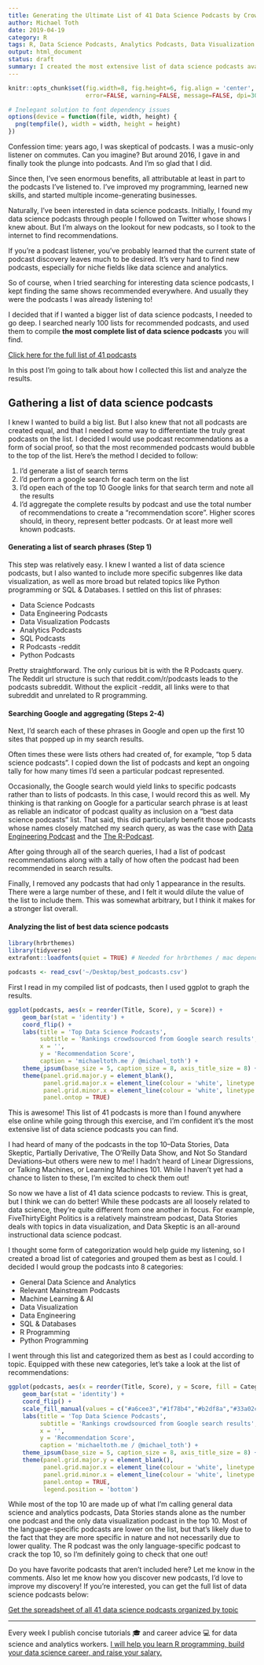 ```yaml
---
title: Generating the Ultimate List of 41 Data Science Podcasts by Crowdsourcing Google Results
author: Michael Toth
date: 2019-04-19
category: R
tags: R, Data Science Podcasts, Analytics Podcasts, Data Visualization Podcasts, Machine Learning Podcasts
output: html_document
status: draft
summary: I created the most extensive list of data science podcasts available by crowdsourcing results from Google search into this my own ultimate list of 41 data science podcasts.
---
```


```r
knitr::opts_chunk$set(fig.width=8, fig.height=6, fig.align = 'center',
                      error=FALSE, warning=FALSE, message=FALSE, dpi=300)

# Inelegant solution to font dependency issues
options(device = function(file, width, height) {
  png(tempfile(), width = width, height = height)
})

```

Confession time: years ago, I was skeptical of podcasts. I was a music-only listener on commutes. Can you imagine? But around 2016, I gave in and finally took the plunge into podcasts. And I'm so glad that I did. 

Since then, I've seen enormous benefits, all attributable at least in part to the podcasts I've listened to. I've improved my programming, learned new skills, and started multiple income-generating businesses.

Naturally, I've been interested in data science podcasts. Initially, I found my data science podcasts through people I followed on Twitter whose shows I knew about. But I'm always on the lookout for new podcasts, so I took to the internet to find recommendations.

If you're a podcast listener, you've probably learned that the current state of podcast discovery leaves much to be desired. It's very hard to find new podcasts, especially for niche fields like data science and analytics. 

So of course, when I tried searching for interesting data science podcasts, I kept finding the same shows recommended everywhere. And usually they were the podcasts I was already listening to! 

I decided that if I wanted a bigger list of data science podcasts, I needed to go deep. I searched nearly 100 lists for recommended podcasts, and used them to compile **the most complete list of data science podcasts** you will find. 

[Click here for the full list of 41 podcasts](https://mailchi.mp/d18f2f50ca14/data-science-podcasts)

In this post I'm going to talk about how I collected this list and analyze the results.

## Gathering a list of data science podcasts

I knew I wanted to build a big list. But I also knew that not all podcasts are created equal, and that I needed some way to differentiate the truly great podcasts on the list. I decided I would use podcast recommendations as a form of social proof, so that the most recommended podcasts would bubble to the top of the list. Here's the method I decided to follow:

1. I'd generate a list of search terms
2. I'd perform a google search for each term on the list
3. I'd open each of the top 10 Google links for that search term and note all the results
4. I'd aggregate the complete results by podcast and use the total number of recommendations to create a "recommendation score". Higher scores should, in theory, represent better podcasts. Or at least more well known podcasts.

#### Generating a list of search phrases (Step 1)

This step was relatively easy. I knew I wanted a list of data science podcasts, but I also wanted to include more specific subgenres like data visualization, as well as more broad but related topics like Python programming or SQL & Databases. I settled on this list of phrases:

* Data Science Podcasts
* Data Engineering Podcasts
* Data Visualization Podcasts
* Analytics Podcasts
* SQL Podcasts
* R Podcasts -reddit
* Python Podcasts

Pretty straightforward. The only curious bit is with the R Podcasts query. The Reddit url structure is such that reddit.com/r/podcasts leads to the podcasts subreddit. Without the explicit -reddit, all links were to that subreddit and unrelated to R programming.

#### Searching Google and aggregating (Steps 2-4)

Next, I'd search each of these phrases in Google and open up the first 10 sites that popped up in my search results.

Often times these were lists others had created of, for example, "top 5 data science podcasts". I copied down the list of podcasts and kept an ongoing tally for how many times I'd seen a particular podcast represented. 

Occasionally, the Google search would yield links to specific podcasts rather than to lists of podcasts. In this case, I would record this as well. My thinking is that ranking on Google for a particular search phrase is at least as reliable an indicator of podcast quality as inclusion on a "best data science podcasts" list. That said, this did particularly benefit those podcasts whose names closely matched my search query, as was the case with [Data Engineering Podcast](https://www.dataengineeringpodcast.com/) and the [The R-Podcast](https://r-podcast.org/).

After going through all of the search queries, I had a list of podcast recommendations along with a tally of how often the podcast had been recommended in search results.

Finally, I removed any podcasts that had only 1 appearance in the results. There were a large number of these, and I felt it would dilute the value of the list to include them. This was somewhat arbitrary, but I think it makes for a stronger list overall.

#### Analyzing the list of best data science podcasts

```r
library(hrbrthemes)
library(tidyverse)
extrafont::loadfonts(quiet = TRUE) # Needed for hrbrthemes / mac dependency issue

podcasts <- read_csv('~/Desktop/best_podcasts.csv')
```

First I read in my compiled list of podcasts, then I used ggplot to graph the results.

```r

ggplot(podcasts, aes(x = reorder(Title, Score), y = Score)) +
    geom_bar(stat = 'identity') +
    coord_flip() +
    labs(title = 'Top Data Science Podcasts',
         subtitle = 'Rankings crowdsourced from Google search results',
         x = '',
         y = 'Recommendation Score',
         caption = 'michaeltoth.me / @michael_toth') +
    theme_ipsum(base_size = 5, caption_size = 8, axis_title_size = 8) +
    theme(panel.grid.major.y = element_blank(),
          panel.grid.major.x = element_line(colour = 'white', linetype = 'dotted'),
          panel.grid.minor.x = element_line(colour = 'white', linetype = 'dotted'),
          panel.ontop = TRUE)
```

This is awesome! This list of 41 podcasts is more than I found anywhere else online while going through this exercise, and I'm confident it's the most extensive list of data science podcasts you can find. 

I had heard of many of the podcasts in the top 10--Data Stories, Data Skeptic, Partially Derivative, The O'Reilly Data Show, and Not So Standard Deviations--but others were new to me! I hadn't heard of Linear Digressions, or Talking Machines, or Learning Machines 101. While I haven't yet had a chance to listen to these, I'm excited to check them out!

So now we have a list of 41 data science podcasts to review. This is great, but I think we can do better! While these podcasts are all loosely related to data science, they're quite different from one another in focus. For example, FiveThirtyEight Politics is a relatively mainstream podcast, Data Stories deals with topics in data visualization, and Data Skeptic is an all-around instructional data science podcast. 

I thought some form of categorization would help guide my listening, so I created a broad list of categories and grouped them as best as I could. I decided I would group the podcasts into 8 categories:

* General Data Science and Analytics
* Relevant Mainstream Podcasts     
* Machine Learning & AI            
* Data Visualization               
* Data Engineering                 
* SQL & Databases                  
* R Programming                    
* Python Programming 

I went through this list and categorized them as best as I could according to topic. Equipped with these new categories, let's take a look at the list of recommendations: 

```r

ggplot(podcasts, aes(x = reorder(Title, Score), y = Score, fill = Category)) +
    geom_bar(stat = 'identity') +
    coord_flip() +
    scale_fill_manual(values = c("#a6cee3","#1f78b4","#b2df8a","#33a02c","#fb9a99","#e31a1c","#fdbf6f","#ff7f00")) +
    labs(title = 'Top Data Science Podcasts',
         subtitle = 'Rankings crowdsourced from Google search results',
         x = '',
         y = 'Recommendation Score',
         caption = 'michaeltoth.me / @michael_toth') +
    theme_ipsum(base_size = 5, caption_size = 8, axis_title_size = 8) +
    theme(panel.grid.major.y = element_blank(),
          panel.grid.major.x = element_line(colour = 'white', linetype = 'dotted'),
          panel.grid.minor.x = element_line(colour = 'white', linetype = 'dotted'),
          panel.ontop = TRUE,
          legend.position = 'bottom')
```

While most of the top 10 are made up of what I'm calling general data science and analytics podcasts, Data Stories stands alone as the number one podcast and the only data visualization podcast in the top 10. Most of the language-specific podcasts are lower on the list, but that's likely due to the fact that they are more specific in nature and not necessarily due to lower quality. The R podcast was the only language-specific podcast to crack the top 10, so I'm definitely going to check that one out!

Do you have favorite podcasts that aren't included here? Let me know in the comments. Also let me know how you discover new podcasts, I'd love to improve my discovery! If you're interested, you can get the full list of data science podcasts below:

[Get the spreadsheet of all 41 data science podcasts organized by topic](https://mailchi.mp/d18f2f50ca14/data-science-podcasts)

------

Every week I publish concise tutorials 🎓 and career advice 💻 for data science and analytics workers. [I will help you learn R programming, build your data science career, and raise your salary.](http://eepurl.com/gmYioz)